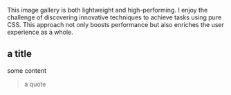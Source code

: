 
This image gallery is both lightweight and high-performing. I enjoy the challenge of discovering innovative techniques to achieve tasks using pure CSS. This approach not only boosts performance but also enriches the user experience as a whole.

## a title

some content

> a quote